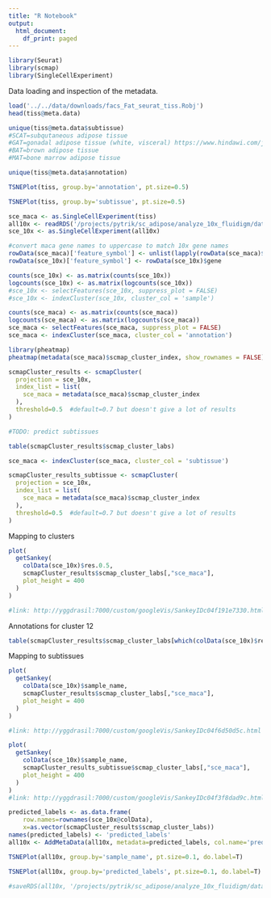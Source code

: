 ```yaml
---
title: "R Notebook"
output:
  html_document:
    df_print: paged
---
```


```r
library(Seurat)
library(scmap)
library(SingleCellExperiment)
```


Data loading and inspection of the metadata.

```r
load('../../data/downloads/facs_Fat_seurat_tiss.Robj')
head(tiss@meta.data)
```


```r
unique(tiss@meta.data$subtissue)
#SCAT=subqutaneous adipose tissue
#GAT=gonadal adipose tissue (white, visceral) https://www.hindawi.com/journals/jobe/2011/490650/
#BAT=brown adipose tissue
#MAT=bone marrow adipose tissue 
```

```r
unique(tiss@meta.data$annotation)
```

```r
TSNEPlot(tiss, group.by='annotation', pt.size=0.5)
```

```r
TSNEPlot(tiss, group.by='subtissue', pt.size=0.5)
```


```r
sce_maca <- as.SingleCellExperiment(tiss)
all10x <- readRDS('/projects/pytrik/sc_adipose/analyze_10x_fluidigm/data/10x')
sce_10x <- as.SingleCellExperiment(all10x)

#convert maca gene names to uppercase to match 10x gene names
rowData(sce_maca)['feature_symbol'] <- unlist(lapply(rowData(sce_maca)$gene, function(x){return(toupper(x))}))
rowData(sce_10x)['feature_symbol'] <- rowData(sce_10x)$gene

counts(sce_10x) <- as.matrix(counts(sce_10x))
logcounts(sce_10x) <- as.matrix(logcounts(sce_10x))
#sce_10x <- selectFeatures(sce_10x, suppress_plot = FALSE)
#sce_10x <- indexCluster(sce_10x, cluster_col = 'sample')

counts(sce_maca) <- as.matrix(counts(sce_maca))
logcounts(sce_maca) <- as.matrix(logcounts(sce_maca))
sce_maca <- selectFeatures(sce_maca, suppress_plot = FALSE)
sce_maca <- indexCluster(sce_maca, cluster_col = 'annotation')
```


```r
library(pheatmap)
pheatmap(metadata(sce_maca)$scmap_cluster_index, show_rownames = FALSE)
```

```r
scmapCluster_results <- scmapCluster(
  projection = sce_10x, 
  index_list = list(
    sce_maca = metadata(sce_maca)$scmap_cluster_index
  ),
  threshold=0.5  #default=0.7 but doesn't give a lot of results
)

#TODO: predict subtissues

table(scmapCluster_results$scmap_cluster_labs)
```


```r
sce_maca <- indexCluster(sce_maca, cluster_col = 'subtissue')

scmapCluster_results_subtissue <- scmapCluster(
  projection = sce_10x, 
  index_list = list(
    sce_maca = metadata(sce_maca)$scmap_cluster_index
  ),
  threshold=0.5  #default=0.7 but doesn't give a lot of results
)
```


Mapping to clusters

```r
plot(
  getSankey(
    colData(sce_10x)$res.0.5, 
    scmapCluster_results$scmap_cluster_labs[,"sce_maca"],
    plot_height = 400
  )
)

#link: http://yggdrasil:7000/custom/googleVis/SankeyIDc04f191e7330.html

```

Annotations for cluster 12

```r
table(scmapCluster_results$scmap_cluster_labs[which(colData(sce_10x)$res.0.5 %in% 12),'sce_maca'])
```


Mapping to subtissues

```r
plot(
  getSankey(
    colData(sce_10x)$sample_name, 
    scmapCluster_results$scmap_cluster_labs[,"sce_maca"],
    plot_height = 400
  )
)

#link: http://yggdrasil:7000/custom/googleVis/SankeyIDc04f6d50d5c.html
```


```r
plot(
  getSankey(
    colData(sce_10x)$sample_name, 
    scmapCluster_results_subtissue$scmap_cluster_labs[,"sce_maca"],
    plot_height = 400
  )
)
#link: http://yggdrasil:7000/custom/googleVis/SankeyIDc04f3f8dad9c.html
```


```r
predicted_labels <- as.data.frame(
    row.names=rownames(sce_10x@colData), 
    x=as.vector(scmapCluster_results$scmap_cluster_labs))
names(predicted_labels) <- 'predicted_labels'
all10x <- AddMetaData(all10x, metadata=predicted_labels, col.name='predicted_labels')
```

```r
TSNEPlot(all10x, group.by='sample_name', pt.size=0.1, do.label=T)
```

```r
TSNEPlot(all10x, group.by='predicted_labels', pt.size=0.1, do.label=T)
```


```r
#saveRDS(all10x, '/projects/pytrik/sc_adipose/analyze_10x_fluidigm/data/10x')
```

